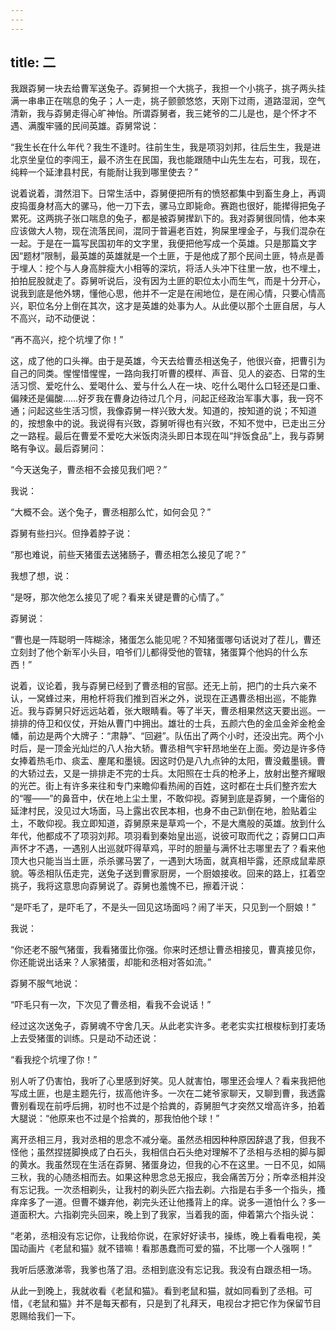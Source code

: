 ```yaml
---
---
---
```

title: 二
---




我跟孬舅一块去给曹军送兔子。孬舅担一个大挑子，我担一个小挑子，挑子两头挂满一串串正在喘息的兔子；人一走，挑子颤颤悠悠，天刚下过雨，道路湿润，空气清新，我与孬舅走得心旷神怡。所谓孬舅者，我三姥爷的二儿是也，是个怀才不遇、满腹牢骚的民间英雄。孬舅常说：

“我生长在什么年代？我生不逢时。往前生生，我是项羽刘邦，往后生生，我是进北京坐皇位的李闯王，最不济生在民国，我也能跟随中山先生左右，可我，现在，纯粹一个延津县村民，有能耐让我到哪里使去？”

说着说着，潸然泪下。日常生活中，孬舅便把所有的愤怒都集中到畜生身上，再调皮捣蛋身材高大的骡马，他一刀下去，骡马立即毙命。赛跑也很好，能撵得把兔子累死。这两挑子张口喘息的兔子，都是被孬舅撵趴下的。我对孬舅很同情，他本来应该做大人物，现在流落民间，混同于普遍老百姓，狗屎里埋金子，与我们混杂在一起。于是在一篇写民国初年的文字里，我便把他写成一个英雄。只是那篇文字因“题材”限制，最英雄的英雄就是一个土匪，于是他成了那个民间土匪，特点是善于埋人：挖个与人身高胖瘦大小相等的深坑，将活人头冲下往里一放，也不埋土，拍拍屁股就走了。孬舅听说后，没有因为土匪的职位太小而生气，而是十分开心，说我到底是他外甥，懂他心思，他并不一定是在闹地位，是在闹心情，只要心情高兴，职位名分上倒在其次，这才是英雄的处事为人。从此便以那个土匪自居，与人不高兴，动不动便说：

“再不高兴，挖个坑埋了你！”

这，成了他的口头禅。由于是英雄，今天去给曹丞相送兔子，他很兴奋，把曹引为自己的同类。惺惺惜惺惺，一路向我打听曹的模样、声音、见人的姿态、日常的生活习惯、爱吃什么、爱喝什么、爱与什么人在一块、吃什么喝什么口轻还是口重、偏辣还是偏酸……好歹我在曹身边待过几个月，问起正经政治军事大事，我一窍不通；问起这些生活习惯，我像孬舅一样兴致大发。知道的，按知道的说；不知道的，按想象中的说。我说得有兴致，孬舅听得也有兴致，不知不觉中，已走出三分之一路程。最后在曹爱不爱吃大米饭肉浇头即日本现在叫“拌饭食品”上，我与孬舅略有争议。最后孬舅问：

“今天送兔子，曹丞相不会接见我们吧？”

我说：

“大概不会。送个兔子，曹丞相那么忙，如何会见？”

孬舅有些扫兴。但挣着脖子说：

“那也难说，前些天猪蛋去送猪肠子，曹丞相怎么接见了呢？”

我想了想，说：

“是呀，那次他怎么接见了呢？看来关键是曹的心情了。”

孬舅说：

“曹也是一阵聪明一阵糊涂，猪蛋怎么能见呢？不知猪蛋哪句话说对了茬儿，曹还立刻封了他个新军小头目，咱爷们儿都得受他的管辖，猪蛋算个他妈的什么东西！”

说着，议论着，我与孬舅已经到了曹丞相的官邸。还无上前，把门的士兵六亲不认，一窝蜂过来，用枪杆将我们推到百米之外，说现在正遇曹丞相出巡，不能靠近。我与孬舅只好远远站着，张大眼睛看。等了半天，曹丞相果然这天要出巡。一排排的侍卫和仪仗，开始从曹门中拥出。雄壮的士兵，五颜六色的金瓜金斧金枪金幡，前边是两个大牌子：“肃静”、“回避”。队伍出了两个小时，还没出完。两个小时后，是一顶金光灿烂的八人抬大轿。曹丞相气宇轩昂地坐在上面。旁边是许多侍女捧着热毛巾、痰盂、麈尾和墨镜。因这时仍是八九点钟的太阳，曹没戴墨镜。曹的大轿过去，又是一排排走不完的士兵。太阳照在士兵的枪矛上，放射出整齐耀眼的光芒。街上有许多来往和专门来瞻仰看热闹的百姓，这时都在士兵们整齐宏大的“喔——”的鼻音中，伏在地上尘土里，不敢仰视。孬舅到底是孬舅，一个庸俗的延津村民，没见过大场面，马上露出农民本相，也身不由己趴倒在地，脸贴着尘土，不敢仰视。我立即知道，孬舅原来是草鸡一个，不是大鹰般的英雄。放到什么年代，他都成不了项羽刘邦。项羽看到秦始皇出巡，说彼可取而代之；孬舅口口声声怀才不遇，一遇别人出巡就吓得草鸡，平时的胆量与满怀壮志哪里去了？看来他顶大也只能当当土匪，杀杀骡马罢了，一遇到大场面，就真相毕露，还原成鼠辈原貌。等丞相队伍走完，送兔子送到曹家厨房，一个厨娘接收。回来的路上，扛着空挑子，我将这意思向孬舅说了。孬舅也羞愧不已，擦着汗说：

“是吓毛了，是吓毛了，不是头一回见这场面吗？闹了半天，只见到一个厨娘！”

我说：

“你还老不服气猪蛋，我看猪蛋比你强。你来时还想让曹丞相接见，曹真接见你，你还能说出话来？人家猪蛋，却能和丞相对答如流。”

孬舅不服气地说：

“吓毛只有一次，下次见了曹丞相，看我不会说话！”

经过这次送兔子，孬舅魂不守舍几天。从此老实许多。老老实实扛根梭标到打麦场上去受猪蛋的训练。只是动不动还说：

“看我挖个坑埋了你！”

别人听了仍害怕，我听了心里感到好笑。见人就害怕，哪里还会埋人？看来我把他写成土匪，也是主题先行，拔高他许多。一次在二姥爷家聊天，又聊到曹，我透露曹别看现在前呼后拥，初时也不过是个拾粪的，孬舅胆气才突然又增高许多，拍着大腿说：“他原来也不过是个拾粪的，那我怕他个球！”

离开丞相三月，我对丞相的思念不减分毫。虽然丞相因种种原因辞退了我，但我不怪他；虽然捏搓脚换成了白石头，我相信白石头绝对理解不了丞相与丞相的脚与脚的黄水。我虽然现在生活在孬舅、猪蛋身边，但我的心不在这里。一日不见，如隔三秋，我的心随丞相而去。如果这种思念总无报应，我会痛苦万分；所幸丞相并没有忘记我。一次丞相剃头，让我村的剃头匠六指去剃。六指是右手多一个指头，搔痒痒多了一道。但曹不嫌弃他，剃完头还让他搔背上的痒。说多一道怕什么？多一道面积大。六指剃完头回来，晚上到了我家，当着我的面，伸着第六个指头说：

“老弟，丞相没有忘记你，让我给你说，在家好好读书，操练，晚上看看电视，美国动画片《老鼠和猫》就不错嘛！看那愚蠢而可爱的猫，不比哪一个人强啊！”

我听后感激涕零，我爹也落了泪。丞相到底没有忘记我。我没有白跟丞相一场。

从此一到晚上，我就收看《老鼠和猫》。看到老鼠和猫，就如同看到了丞相。可惜，《老鼠和猫》并不是每天都有，只是到了礼拜天，电视台才把它作为保留节目恩赐给我们一下。